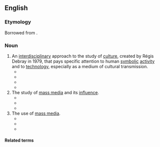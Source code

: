 ==English==
{{wikipedia}}

===Etymology===
Borrowed from {{bor|en|fr|médiologie}}.

===Noun===
{{en-noun|~}}

# An [[interdisciplinary]] approach to the study of [[culture]], created by Régis Debray in 1979, that pays specific attention to human [[symbolic]] [[activity]] and to [[technology]], especially as a medium of cultural transmission.
#* {{quote-book|en |year=2007|title=The Columbia History of Twentieth-century French Thought |author=Lawrence D. Kritzman, Brian J. Reilly, M. B. DeBevoise |page=289|ISBN=0231107900|passage=What '''mediology''' wishes to bring to light is the way in which something serves as a ''medium'', and the often unperceived complexities that go with it, looking back over the long term (from the birth of writing) without being overly concerned with present-day media (even if certain mediologists are prepared to consider these).}}
#* {{quote-book|en |year=2009|title=Deleuze/Guattari & ecology |author=Bernd Herzogenrath |page=11|ISBN=0230527442|passage=Against the background of the radically constructivist '''mediologies''' of Vilem Flusser and Niklas Luhmann, Berressem argues that Deleuze's radical philosophy allows for a fundamental realignment of the ecological notions of the environment and the medium.}}
#* {{quote-book|en |year=2013|title=Encyclopedia of Modern French Thought |author=Christopher John Murray |page=158|ISBN=1135455643|passage='''Mediology''' is interdisciplinary by nature and, therefore, unstable and constantly defining new avenues of inquiry that reveal the mechanisms of history itself.}}
#* {{quote-book|en |year=2013 |title=Modern French Visual Theory: A Critical Reader |author=Nigel Saint, Andy Stafford |page=151|ISBN=|passage=It would be, were it not for the powers attributed to '''mediology''', which Debray defines as a battle against a marked Western tendency, 'la coupure de l'esthétique' [the split between aesthetics and technology] (ibid.: 163).}}
# The study of [[mass media]] and its [[influence]].
#* {{quote-book|en |year=1978 |title=Altro Polo |author=|page=114|ISBN=0909798826|passage=I do not believe any mass '''mediology''' can predict the effect of a mass media message.}}
#* {{quote-book|en |year=2006|title=Communication for Social Change Anthology|author=Alfonso Gumucio Dagron, Thomas Tufte |page=|ISBN=0977035794|passage=There was no media research in the strict sense during this period. '''Mediology''' did not yet exist.}}
#* {{quote-book|en |year=2016 |title=Romantic Mediations: Media Theory and British Romanticism |author=Andrew Burkett |page=17|ISBN=1438463278|passage=Throughout the chapters that follow, I focus on the centrality and significance of contemporary media theory to understanding nineteenth-century British literary, scientific, and technological production and thus concentrate my attention on Romantic '''mediologies''' as opposed to inspecting perhaps more eminent or familiar critical or theoretical paradigms like Romantic book history and print culture, studies of Romantic reading publics, investigations of nineteenth-century periodical culture, or Tomanticism and the digital humanities.}}
# The use of [[mass media]].
#* {{quote-book|en |year=2001 |title=Jihad vs. McWorld: Terrorism's Challenge to Democracy |author=Benjamin Barber |page=84|ISBN=0345383044|passage=It is everywhere visible in hard data about four key elements of that culture: film. television, books, and theme parks. But it is not limited to such elements, for they are but pieces of a mesmerizing global '''mediology''' that suffuses consciousness everywhere.}}
#* {{quote-book|en |year=2015 |title=Archives of the Insensible: Of War, Photopolitics, and Dead Memory|author=Allen Feldman |page=|ISBN=022627733X|passage=The Hegelian master, for all his violence and terror, still requires literature, names, memory, and readerships—in other words, the public sphere. Such Hegelian '''mediologies''' are radically evacuated and removed from all living supports of translation, witnessing, and transmission in the war to end all wars, whose focal attack surfaces are the organic and living substrates of transmissible names, including those that support the nomenclature of war itself.}}
#* {{quote-book|en |year=2015 |title=Philosophy of Emerging Media|author=Juliet Floyd, James E. Katz |page=|ISBN=0190260769|passage=If, following Nietzsche, the real world has become a fairy tale and there are no facts, only interpretations, then '''mediology''' becomes ontology, the media construct reality, in agreement not only with Baudrillard, who regarded the Gulf War as a pure media invention, but also with Karl Rove, who famously believed that imperial power is capable of constructing reality.}}

====Related terms====
{{col2|en|mediologic|mediological|mediologist}}
